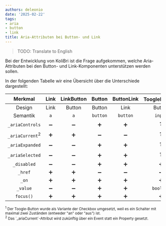 ```yaml
---
authors: deleonio
date: '2025-02-22'
tags:
- aria
- button
- link
title: Aria-Attributen bei Button- und Link
---
```


> TODO: Translate to English

Bei der Entwicklung von KoliBri ist die Frage aufgekommen, welche Aria-Attributen bei den Button- und Link-Komponenten unterstützen werden sollen.

In der folgenden Tabelle wir eine Übersicht über die Unterschiede dargestellt:

|          Merkmal           | Link | LinkButton |  Button  | ButtonLink | ToogleButton<sup>1</sup> |
| :------------------------: | :--: | :--------: | :------: | :--------: | :----------------------: |
|           Design           | Link |   Button   |  Button  |    Link    |          Button          |
|          Semantik          | `a`  |    `a`     | `button` |  `button`  |         `input`          |
|      `_ariaControls`       |  ➖  |     ➖     |    ➕    |     ➕     |            ❓            |
| `_ariaCurrent`<sup>2</sup> |  ➕  |     ➕     |    ➖    |     ➖     |            ❓            |
|      `_ariaExpanded`       |  ➖  |     ➖     |    ➕    |     ➕     |            ❓            |
|      `_ariaSelected`       |  ➖  |     ➖     |    ➕    |     ➕     |            ❓            |
|        `_disabled`         |  ➖  |     ➖     |    ➕    |     ➕     |            ➕            |
|          `_href`           |  ➕  |     ➕     |    ➖    |     ➖     |            ➖            |
|           `_on`            |  ➕  |     ➕     |    ➕    |     ➕     |            ➕            |
|          `_value`          |  ➖  |     ➖     |    ➕    |     ➕     |        `boolean`         |
|         `focus()`          |  ➕  |     ➕     |    ➕    |     ➕     |            ➕            |

<small>
	<sup>1</sup> Der Toogle-Button wurde als Variante der Checkbox umgesetzt, weil es ein Schalter mit maximal zwei
	Zuständen (entweder "an" oder "aus") ist.
	<br />
	<sup>2</sup> Das `_ariaCurrent`-Attribut wird zukünftig über ein Event statt ein Property gesetzt.
</small>